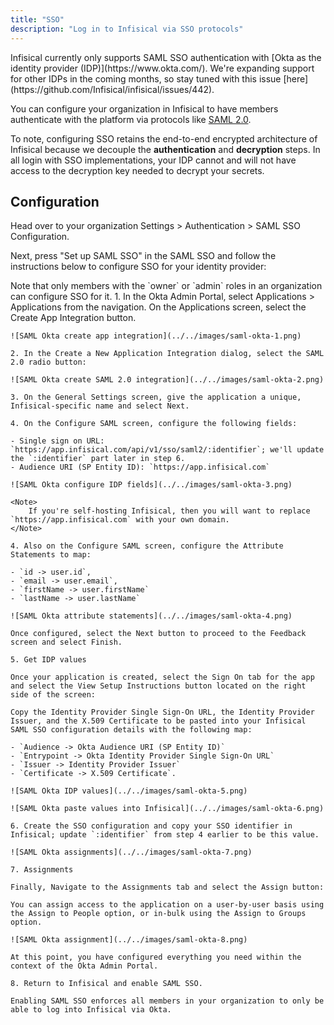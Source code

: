 ```yaml
---
title: "SSO"
description: "Log in to Infisical via SSO protocols"
---
```


<Warning>
  Infisical currently only supports SAML SSO authentication with [Okta as the
  identity provider (IDP)](https://www.okta.com/). We're expanding support for
  other IDPs in the coming months, so stay tuned with this issue
  [here](https://github.com/Infisical/infisical/issues/442).
</Warning>

You can configure your organization in Infisical to have members authenticate with the platform via protocols like [SAML 2.0](https://en.wikipedia.org/wiki/SAML_2.0).

To note, configuring SSO retains the end-to-end encrypted architecture of Infisical because we decouple the **authentication** and **decryption** steps. In all login with SSO implementations,
your IDP cannot and will not have access to the decryption key needed to decrypt your secrets.

## Configuration

Head over to your organization Settings > Authentication > SAML SSO Configuration.

Next, press "Set up SAML SSO" in the SAML SSO and follow the instructions
below to configure SSO for your identity provider:

<Note>
  Note that only members with the `owner` or `admin` roles in an organization
  can configure SSO for it.
</Note>

<AccordionGroup>
  <Accordion title="Okta SAML 2.0">
    1. In the Okta Admin Portal, select Applications > Applications from the
    navigation. On the Applications screen, select the Create App Integration
    button.
    
    ![SAML Okta create app integration](../../images/saml-okta-1.png)

    2. In the Create a New Application Integration dialog, select the SAML 2.0 radio button:

    ![SAML Okta create SAML 2.0 integration](../../images/saml-okta-2.png)

    3. On the General Settings screen, give the application a unique, Infisical-specific name and select Next.

    4. On the Configure SAML screen, configure the following fields:

    - Single sign on URL: `https://app.infisical.com/api/v1/sso/saml2/:identifier`; we'll update the `:identifier` part later in step 6.
    - Audience URI (SP Entity ID): `https://app.infisical.com`

    ![SAML Okta configure IDP fields](../../images/saml-okta-3.png)

    <Note>
        If you're self-hosting Infisical, then you will want to replace `https://app.infisical.com` with your own domain.
    </Note>

    4. Also on the Configure SAML screen, configure the Attribute Statements to map:

    - `id -> user.id`,
    - `email -> user.email`,
    - `firstName -> user.firstName`
    - `lastName -> user.lastName`

    ![SAML Okta attribute statements](../../images/saml-okta-4.png)

    Once configured, select the Next button to proceed to the Feedback screen and select Finish.

    5. Get IDP values

    Once your application is created, select the Sign On tab for the app and select the View Setup Instructions button located on the right side of the screen:

    Copy the Identity Provider Single Sign-On URL, the Identity Provider Issuer, and the X.509 Certificate to be pasted into your Infisical SAML SSO configuration details with the following map:

    - `Audience -> Okta Audience URI (SP Entity ID)`
    - `Entrypoint -> Okta Identity Provider Single Sign-On URL`
    - `Issuer -> Identity Provider Issuer`
    - `Certificate -> X.509 Certificate`.

    ![SAML Okta IDP values](../../images/saml-okta-5.png)

    ![SAML Okta paste values into Infisical](../../images/saml-okta-6.png)

    6. Create the SSO configuration and copy your SSO identifier in Infisical; update `:identifier` from step 4 earlier to be this value.

    ![SAML Okta assignments](../../images/saml-okta-7.png)

    7. Assignments

    Finally, Navigate to the Assignments tab and select the Assign button:

    You can assign access to the application on a user-by-user basis using the Assign to People option, or in-bulk using the Assign to Groups option.

    ![SAML Okta assignment](../../images/saml-okta-8.png)

    At this point, you have configured everything you need within the context of the Okta Admin Portal.

    8. Return to Infisical and enable SAML SSO.

    Enabling SAML SSO enforces all members in your organization to only be able to log into Infisical via Okta.

  </Accordion>
</AccordionGroup>
